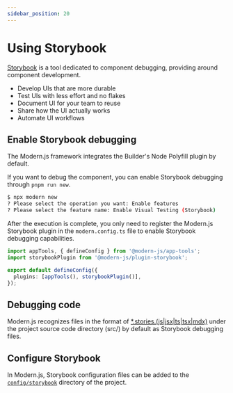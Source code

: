 ```yaml
---
sidebar_position: 20
---
```


# Using Storybook

[Storybook](https://storybook.js.org/) is a tool dedicated to component debugging, providing around component development.

- Develop UIs that are more durable
- Test UIs with less effort and no flakes
- Document UI for your team to reuse
- Share how the UI actually works
- Automate UI workflows

## Enable Storybook debugging

The Modern.js framework integrates the Builder's Node Polyfill plugin by default.

If you want to debug the component, you can enable Storybook debugging through `pnpm run new`.

```bash
$ npx modern new
? Please select the operation you want: Enable features
? Please select the feature name: Enable Visual Testing (Storybook)
```

After the execution is complete, you only need to register the Modern.js Storybook plugin in the `modern.config.ts` file to enable Storybook debugging capabilities.

```ts title="modern.config.ts"
import appTools, { defineConfig } from '@modern-js/app-tools';
import storybookPlugin from '@modern-js/plugin-storybook';

export default defineConfig({
  plugins: [appTools(), storybookPlugin()],
});
```

## Debugging code

Modern.js recognizes files in the format of [\*.stories.(js|jsx|ts|tsx|mdx)](/apis/app/hooks/src/stories.html) under the project source code directory (src/) by default as Storybook debugging files.

## Configure Storybook

In Modern.js, Storybook configuration files can be added to the [`config/storybook`](/apis/app/hooks/config/storybook.html) directory of the project.
